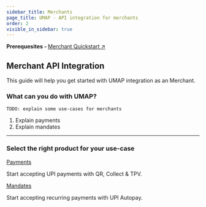 ```yaml
---
sidebar_title: Merchants
page_title: UMAP - API integration for merchants
order: 2
visible_in_sidebar: true
---
```


<Card padding="nano" shape="rounded" marginBottom="micro">
    <Text size="medium" marginBottom="none" paddingRight="medium"> 
        <strong>Prerequesites - </strong>
        <a href="/payments/umap/quickstart/merchants">
            Merchant Quickstart ↗ 
        </a>
    </Text>
</Card>

## Merchant API Integration

This guide will help you get started with UMAP integration as an Merchant.

### What can you do with UMAP?
`TODO: explain some use-cases for merchants`
1. Explain payments
2. Explain mandates

<hr class="primary" />

### Select the right product for your use-case

<Row>
    <Portion desktopSpan="half">
        <Card padding="small" shape="rounded">
            <a href="/payments/umap/payments">
                Payments
            </a>
            <p>
                Start accepting UPI payments with QR, Collect & TPV.
            </p>
        </Card>
    </Portion>
    <Portion desktopSpan="half">
        <Card padding="small" shape="rounded">
            <a href="/payments/umap/mandates">
                Mandates
            </a>
            <p>
                Start accepting recurring payments with UPI Autopay.
            </p>
        </Card>
    </Portion>
</Row>

<WasPageHelpful />